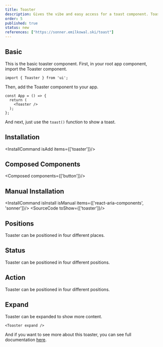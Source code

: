 ```yaml
---
title: Toaster
description: Gives the vibe and easy access for a toast component. Toasts show quick, temporary alerts about actions, errors, or other events in an app.
order: 5
published: true
status: new
references: ["https://sonner.emilkowal.ski/toast"]
---
```


## Basic
This is the basic toaster component.
First, in your root app component, import the Toaster component.
```tsx
import { Toaster } from 'ui';
```
Then, add the Toaster component to your app.
```tsx
const App = () => {
  return (
    <Toaster />
  );
};
```
And next, just use the `toast()` function to show a toast.

<How toUse="statuses/toaster-demo" />

## Installation
<InstallCommand isAdd items={['toaster']}/>

## Composed Components
<Composed components={['button']}/>

## Manual Installation
<InstallCommand isInstall isManual items={['react-aria-components', 'sonner']}/>
<SourceCode toShow={['toaster']}/>

## Positions
Toaster can be positioned in four different places.
<How toUse="statuses/toaster-positions-demo" />

## Status
Toaster can be positioned in four different positions.
<How toUse="statuses/toaster-status-demo" />

## Action
Toaster can be positioned in four different positions.
<How toUse="statuses/toaster-action-demo" />

## Expand
Toaster can be expanded to show more content.
```tsx
<Toaster expand />
```

And if you want to see more about this toaster, you can see full documentation [here](https://sonner.emilkowal.ski/toast).
